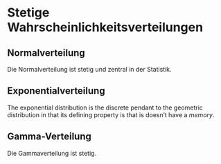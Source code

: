 # Stetige Wahrscheinlichkeitsverteilungen

## Normalverteilung

Die Normalverteilung ist stetig und zentral in der Statistik. 

## Exponentialverteilung {#exponentialverteilung}

The exponential distribution is the discrete pendant to the geometric distribution in that its defining property is that is doesn't have a *memory*.

## Gamma-Verteilung

Die Gammaverteilung ist stetig.
